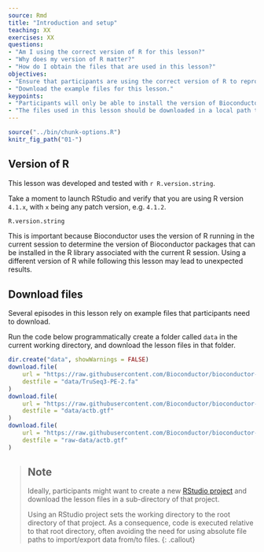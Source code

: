 ```yaml
---
source: Rmd
title: "Introduction and setup"
teaching: XX
exercises: XX
questions:
- "Am I using the correct version of R for this lesson?"
- "Why does my version of R matter?"
- "How do I obtain the files that are used in this lesson?"
objectives:
- "Ensure that participants are using the correct version of R to reproduce exactly the contents of this lesson."
- "Download the example files for this lesson."
keypoints:
- "Participants will only be able to install the version of Bioconductor packages described in this lesson and reproduce their exact outputs if they use the correct version of R."
- "The files used in this lesson should be downloaded in a local path that is easily accessible from an R session."
---
```


```r
source("../bin/chunk-options.R")
knitr_fig_path("01-")
```

## Version of R

This lesson was developed and tested with `r R.version.string`.

Take a moment to launch RStudio and verify that you are using R version `4.1.x`, with `x` being any patch version, e.g. `4.1.2`.

```r
R.version.string
```

This is important because Bioconductor uses the version of R running in the current session to determine the version of Bioconductor packages that can be installed in the R library associated with the current R session.
Using a different version of R while following this lesson may lead to unexpected results.

## Download files

Several episodes in this lesson rely on example files that participants need to download.

Run the code below programmatically create a folder called `data` in the current working directory, and download the lesson files in that folder.

```r
dir.create("data", showWarnings = FALSE)
download.file(
    url = "https://raw.githubusercontent.com/Bioconductor/bioconductor-teaching/master/data/TrimmomaticAdapters/TruSeq3-PE-2.fa", 
    destfile = "data/TruSeq3-PE-2.fa"
)
download.file(
    url = "https://raw.githubusercontent.com/Bioconductor/bioconductor-teaching/master/data/ActbGtf/actb.gtf", 
    destfile = "data/actb.gtf"
)
download.file(
    url = "https://raw.githubusercontent.com/Bioconductor/bioconductor-teaching/master/data/ActbOrf/actb_orfs.fasta", 
    destfile = "raw-data/actb.gtf"
)
```

> ## Note
> 
> Ideally, participants might want to create a new [RStudio project][external-rstudio-project] and download the lesson files in a sub-directory of that project.
> 
> Using an RStudio project sets the working directory to the root directory of that project.
> As a consequence, code is executed relative to that root directory, often avoiding the need for using absolute file paths to import/export data from/to files.
{: .callout}

[external-rstudio-project]: https://support.rstudio.com/hc/en-us/articles/200526207-Using-Projects
